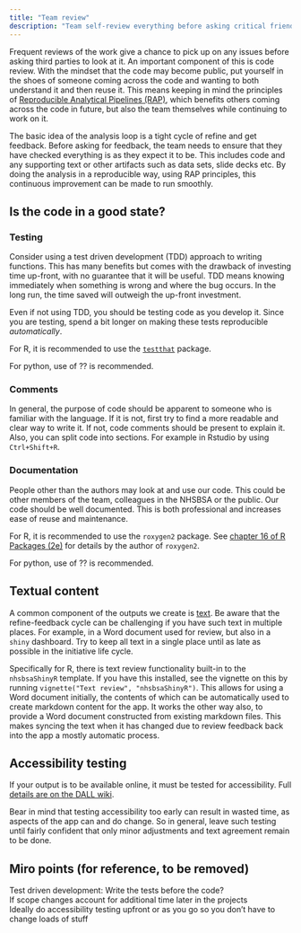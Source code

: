 ```yaml
---
title: "Team review"
description: "Team self-review everything before asking critical friend for feedback"
---
```


Frequent reviews of the work give a chance to pick up on any issues before asking third parties to look at it. An important component of this is code review. With the mindset that the code may become public, put yourself in the shoes of someone coming across the code and wanting to both understand it and then reuse it. This means keeping in mind the principles of [Reproducible Analytical Pipelines (RAP)](RAP_playbook), which benefits others coming across the code in future, but also the team themselves while continuing to work on it.

The basic idea of the analysis loop is a tight cycle of refine and get feedback. Before asking for feedback, the team needs to ensure that they have checked everything is as they expect it to be. This includes code and any supporting text or other artifacts such as data sets, slide decks etc. By doing the analysis in a reproducible way, using RAP principles, this continuous improvement can be made to run smoothly.

## Is the code in a good state?

### Testing

Consider using a test driven development (TDD) approach to writing functions. This has many benefits but comes with the drawback of investing time up-front, with no guarantee that it will be useful. TDD means knowing immediately when something is wrong and where the bug occurs. In the long run, the time saved will outweigh the up-front investment.

Even if not using TDD, you should be testing code as you develop it. Since you are testing, spend a bit longer on making these tests reproducible _automatically_.

For R, it is recommended to use the [`testthat`](https://testthat.r-lib.org/reference/index.html) package.

For python, use of ?? is recommended.

### Comments

In general, the purpose of code should be apparent to someone who is familiar with the language. If it is not, first try to find a more readable and clear way to write it. If not, code comments should be present to explain it. Also, you can split code into sections. For example in Rstudio by using `Ctrl+Shift+R`.

### Documentation

People other than the authors may look at and use our code. This could be other members of the team, colleagues in the NHSBSA or the public. Our code should be well documented. This is both professional and increases ease of reuse and maintenance.

For R, it is recommended to use the `roxygen2` package. See [chapter 16 of R Packages (2e)](https://r-pkgs.org/man.html) for details by the author of `roxygen2`.

For python, use of ?? is recommended.

## Textual content

A common component of the outputs we create is [text](http://localhost:3121/guidance/analysis/analysis-steps/03-output_artifacts.html#supporting-text). Be aware that the refine-feedback cycle can be challenging if you have such text in multiple places. For example, in a Word document used for review, but also in a `shiny` dashboard. Try to keep all text in a single place until as late as possible in the initiative life cycle.

Specifically for R, there is text review functionality built-in to the `nhsbsaShinyR` template. If you have this installed, see the vignette on this by running `vignette("Text review", "nhsbsaShinyR")`. This allows for using a Word document initially, the contents of which can be automatically used to create markdown content for the app. It works the other way also, to provide a Word document constructed from existing markdown files. This makes syncing the text when it has changed due to review feedback back into the app a mostly automatic process.

## Accessibility testing

If your output is to be available online, it must be tested for accessibility. Full [details are on the DALL wiki](https://nhsbsauk.sharepoint.com/sites/InsightTeam-DataAnalyticsLearningLabDALL/_layouts/15/Doc.aspx?sourcedoc={e0ee8ea3-87db-4464-9184-8a19407544f4}&action=edit&wd=target%28Accessibility.one%7C3f35f160-5135-4f36-8e6f-39cf0c693f08%2FAccessibility%20process%7C5a74cfaf-8ed7-4991-851a-6a2e2fdf0d2f%2F%29&wdorigin=NavigationUrl).

Bear in mind that testing accessibility too early can result in wasted time, as aspects of the app can and do change. So in general, leave such testing until fairly confident that only minor adjustments and text agreement remain to be done.

## Miro points (for reference, to be removed)

Test driven development: Write the tests before the code?  
If scope changes account for additional time later in the projects  
Ideally do accessibility testing upfront or as you go so you don't have to change loads of stuff 
